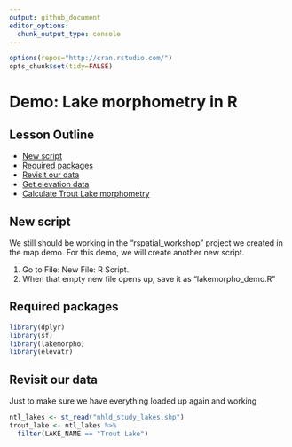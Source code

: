 ```yaml
---
output: github_document
editor_options: 
  chunk_output_type: console
---
```



```r
options(repos="http://cran.rstudio.com/")
opts_chunk$set(tidy=FALSE)
```
 
# Demo: Lake morphometry in R

## Lesson Outline
- [New script](#new-script)
- [Required packages](#required-packages)
- [Revisit our data](#revisit-our-data)
- [Get elevation data](#get-elevation-data)
- [Calculate Trout Lake morphometry](#calculate-trout-lake-morphometry)

## New script
We still should be working in the "rspatial_workshop" project we created in the map demo.  For this demo, we will create another new script.  

1. Go to File: New File: R Script.  
2. When that empty new file opens up, save it as "lakemorpho_demo.R"

## Required packages
```r
library(dplyr)
library(sf)
library(lakemorpho)
library(elevatr)
```

## Revisit our data
Just to make sure we have everything loaded up again and working


```r
ntl_lakes <- st_read("nhld_study_lakes.shp")
trout_lake <- ntl_lakes %>%
  filter(LAKE_NAME == "Trout Lake")
```




